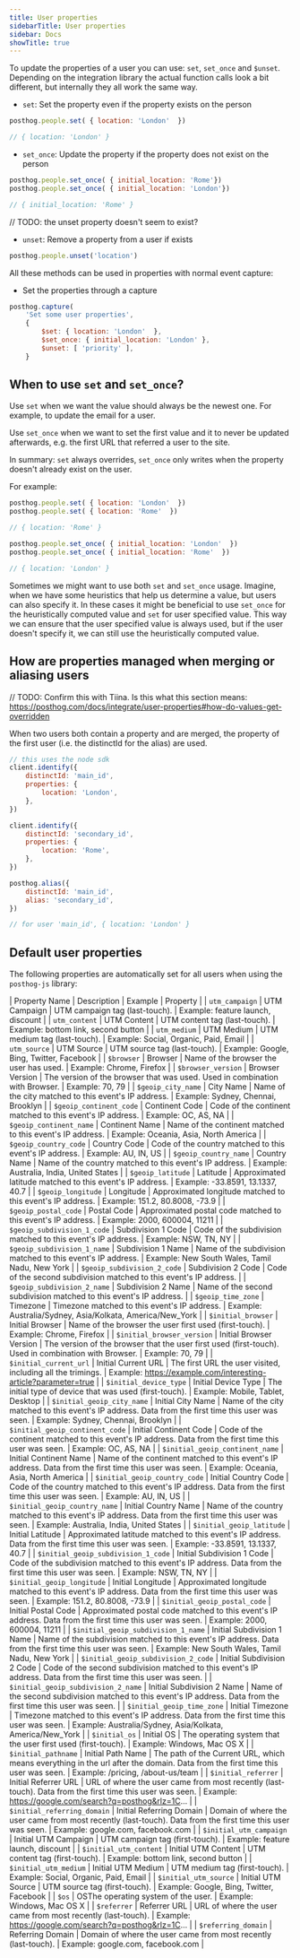 ```yaml
---
title: User properties
sidebarTitle: User properties
sidebar: Docs
showTitle: true
---
```


To update the properties of a user you can use: `set`, `set_once` and `$unset`. Depending on the integration library the actual function calls look a bit different, but internally they all work the same way.

- `set`: Set the property even if the property exists on the person
```js
posthog.people.set( { location: 'London'  })

// { location: 'London' }
```

- `set_once`: Update the property if the property does not exist on the person
```js
posthog.people.set_once( { initial_location: 'Rome'})
posthog.people.set_once( { initial_location: 'London'})

// { initial_location: 'Rome' }
```

// TODO: the unset property doesn't seem to exist?
- `unset`: Remove a property from a user if exists
```js
posthog.people.unset('location')
```

All these methods can be used in properties with normal event capture:

- Set the properties through a capture
```js
posthog.capture(
    'Set some user properties', 
    { 
        $set: { location: 'London'  },
        $set_once: { initial_location: 'London' },
        $unset: [ 'priority' ],
    }
```

## When to use `set` and `set_once`?

Use `set` when we want the value should always be the newest one. For example, to update the email for a user.

Use `set_once` when we want to set the first value and it to never be updated afterwards, e.g. the first URL that referred a user to the site.

In summary: `set` always overrides, `set_once` only writes when the property doesn't already exist on the user.

For example:
```js
posthog.people.set( { location: 'London'  })
posthog.people.set( { location: 'Rome'  })

// { location: 'Rome' }

posthog.people.set_once( { initial_location: 'London'  })
posthog.people.set_once( { initial_location: 'Rome'  })

// { location: 'London' }
```

Sometimes we might want to use both `set` and `set_once` usage. Imagine, when we have some heuristics that help us determine a value, but users can also specify it. In these cases it might be beneficial to use `set_once` for the heuristically computed value and `set` for user specified value. This way we can ensure that the user specified value is always used, but if the user doesn't specify it, we can still use the heuristically computed value.

## How are properties managed when merging or aliasing users

// TODO: Confirm this with Tiina. Is this what this section means: https://posthog.com/docs/integrate/user-properties#how-do-values-get-overridden

When two users both contain a property and are merged, the property of the first user (i.e. the distinctId for the alias) are used.
```js
// this uses the node sdk
client.identify({
    distinctId: 'main_id',
    properties: {
        location: 'London',
    },
})

client.identify({
    distinctId: 'secondary_id',
    properties: {
        location: 'Rome',
    },
})

posthog.alias({
    distinctId: 'main_id',
    alias: 'secondary_id',
})

// for user 'main_id', { location: 'London' }
```

## Default user properties

The following properties are automatically set for all users when using the `posthog-js` library:

| Property Name | Description | Example | Property |
| `utm_campaign` | UTM Campaign | UTM campaign tag (last-touch). | Example: feature launch, discount |
| `utm_content` | UTM Content | UTM content tag (last-touch). | Example: bottom link, second button |
| `utm_medium` | UTM Medium | UTM medium tag (last-touch). | Example: Social, Organic, Paid, Email |
| `utm_source` | UTM Source | UTM source tag (last-touch). | Example: Google, Bing, Twitter, Facebook |
| `$browser` | Browser | Name of the browser the user has used. | Example: Chrome, Firefox |
| `$browser_version` | Browser Version | The version of the browser that was used. Used in combination with Browser. | Example: 70, 79 |
| `$geoip_city_name` | City Name | Name of the city matched to this event's IP address. | Example: Sydney, Chennai, Brooklyn |
| `$geoip_continent_code` | Continent Code | Code of the continent matched to this event's IP address. | Example: OC, AS,  NA |
| `$geoip_continent_name` | Continent Name | Name of the continent matched to this event's IP address. | Example: Oceania, Asia, North America |
| `$geoip_country_code` | Country Code | Code of the country matched to this event's IP address. | Example: AU, IN, US |
| `$geoip_country_name` | Country Name | Name of the country matched to this event's IP address. | Example: Australia, India, United States |
| `$geoip_latitude` | Latitude | Approximated latitude matched to this event's IP address. | Example: -33.8591, 13.1337, 40.7 |
| `$geoip_longitude` | Longitude | Approximated longitude matched to this event's IP address. | Example: 151.2, 80.8008, -73.9 |
| `$geoip_postal_code` | Postal Code | Approximated postal code matched to this event's IP address. | Example: 2000, 600004, 11211 |
| `$geoip_subdivision_1_code` | Subdivision 1 Code | Code of the subdivision matched to this event's IP address. | Example: NSW, TN, NY |
| `$geoip_subdivision_1_name` | Subdivision 1 Name | Name of the subdivision matched to this event's IP address. | Example: New South Wales, Tamil Nadu, New York |
| `$geoip_subdivision_2_code` | Subdivision 2 Code | Code of the second subdivision matched to this event's IP address. |
| `$geoip_subdivision_2_name` | Subdivision 2 Name | Name of the second subdivision matched to this event's IP address. |
| `$geoip_time_zone` | Timezone | Timezone matched to this event's IP address. | Example: Australia/Sydney, Asia/Kolkata, America/New_York |
| `$initial_browser` | Initial Browser | Name of the browser the user first used (first-touch). | Example: Chrome, Firefox |
| `$initial_browser_version` | Initial Browser Version | The version of the browser that the user first used (first-touch). Used in combination with Browser. | Example: 70, 79 |
| `$initial_current_url` | Initial Current URL | The first URL the user visited, including all the trimings. | Example: https://example.com/interesting-article?parameter=true |
| `$initial_device_type` | Initial Device Type | The initial type of device that was used (first-touch). | Example: Mobile, Tablet, Desktop |
| `$initial_geoip_city_name` | Initial City Name | Name of the city matched to this event's IP address. Data from the first time this user was seen. | Example: Sydney, Chennai, Brooklyn |
| `$initial_geoip_continent_code` | Initial Continent Code | Code of the continent matched to this event's IP address. Data from the first time this user was seen. | Example: OC, AS,  NA |
| `$initial_geoip_continent_name` | Initial Continent Name | Name of the continent matched to this event's IP address. Data from the first time this user was seen. | Example: Oceania, Asia, North America |
| `$initial_geoip_country_code` | Initial Country Code | Code of the country matched to this event's IP address. Data from the first time this user was seen. | Example: AU, IN, US |
| `$initial_geoip_country_name` | Initial Country Name | Name of the country matched to this event's IP address. Data from the first time this user was seen. | Example: Australia, India, United States |
| `$initial_geoip_latitude` | Initial Latitude | Approximated latitude matched to this event's IP address. Data from the first time this user was seen. | Example: -33.8591, 13.1337, 40.7 |
| `$initial_geoip_subdivision_1_code` | Initial Subdivision 1 Code | Code of the subdivision matched to this event's IP address. Data from the first time this user was seen. | Example: NSW, TN, NY |
| `$initial_geoip_longitude` | Initial Longitude | Approximated longitude matched to this event's IP address. Data from the first time this user was seen. | Example: 151.2, 80.8008, -73.9 |
| `$initial_geoip_postal_code` | Initial Postal Code | Approximated postal code matched to this event's IP address. Data from the first time this user was seen. | Example: 2000, 600004, 11211 |
| `$initial_geoip_subdivision_1_name` | Initial Subdivision 1 Name | Name of the subdivision matched to this event's IP address. Data from the first time this user was seen. | Example: New South Wales, Tamil Nadu, New York |
| `$initial_geoip_subdivision_2_code` | Initial Subdivision 2 Code | Code of the second subdivision matched to this event's IP address. Data from the first time this user was seen. |
| `$initial_geoip_subdivision_2_name` | Initial Subdivision 2 Name | Name of the second subdivision matched to this event's IP address. Data from the first time this user was seen. |
| `$initial_geoip_time_zone` | Initial Timezone | Timezone matched to this event's IP address. Data from the first time this user was seen. | Example: Australia/Sydney, Asia/Kolkata, America/New_York |
| `$initial_os` | Initial OS | The operating system that the user first used (first-touch). | Example: Windows, Mac OS X |
| `$initial_pathname` | Initial Path Name | The path of the Current URL, which means everything in the url after the domain. Data from the first time this user was seen. | Example: /pricing, /about-us/team |
| `$initial_referrer` | Initial Referrer URL | URL of where the user came from most recently (last-touch). Data from the first time this user was seen. | Example: https://google.com/search?q=posthog&rlz=1C... |
| `$initial_referring_domain` | Initial Referring Domain | Domain of where the user came from most recently (last-touch). Data from the first time this user was seen. | Example: google.com, facebook.com |
| `$initial_utm_campaign` | Initial UTM Campaign | UTM campaign tag (first-touch). | Example: feature launch, discount |
| `$initial_utm_content` | Initial UTM Content | UTM content tag (first-touch). | Example: bottom link, second button |
| `$initial_utm_medium` | Initial UTM Medium | UTM medium tag (first-touch). | Example: Social, Organic, Paid, Email |
| `$initial_utm_source` | Initial UTM Source | UTM source tag (first-touch). | Example: Google, Bing, Twitter, Facebook |
| `$os` | OSThe operating system of the user. | Example: Windows, Mac OS X |
| `$referrer` | Referrer URL | URL of where the user came from most recently (last-touch). | Example: https://google.com/search?q=posthog&rlz=1C... |
| `$referring_domain` | Referring Domain | Domain of where the user came from most recently (last-touch). | Example: google.com, facebook.com |